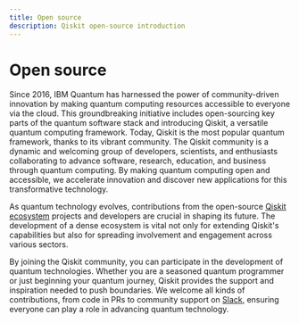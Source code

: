 ```yaml
---
title: Open source
description: Qiskit open-source introduction
---
```


# Open source

Since 2016, IBM Quantum has harnessed the power of community-driven innovation by making quantum computing resources accessible to everyone via the cloud.
This groundbreaking initiative includes open-sourcing key parts of the quantum software stack and introducing Qiskit, a versatile quantum computing framework.
Today, Qiskit is the most popular quantum framework, thanks to its vibrant community.
The Qiskit community is a dynamic and welcoming group of developers, scientists, and enthusiasts collaborating to advance software, research, education, and business through quantum computing.
By making quantum computing open and accessible, we accelerate innovation and discover new applications for this transformative technology.

As quantum technology evolves, contributions from the open-source [Qiskit ecosystem](https://www.ibm.com/quantum/ecosystem) projects and developers are crucial in shaping its future.
The development of a dense ecosystem is vital not only for extending Qiskit's capabilities but also for spreading involvement and engagement across various sectors.

By joining the Qiskit community, you can participate in the development of quantum technologies.
Whether you are a seasoned quantum programmer or just beginning your quantum journey, Qiskit provides the support and inspiration needed to push boundaries.
We welcome all kinds of contributions, from code in PRs to community support on [Slack](https://docs.quantum.ibm.com/support#qiskit), ensuring everyone can play a role in advancing quantum technology.
